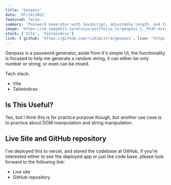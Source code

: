 ```yaml
---
title: 'Genpass'
date: '07/14/2021'
featured: false
summary: 'Password Generator with JavaScript, adjustable length, and type'
image: 'https://ik.imagekit.io/mlnzyx/portfolio_ss/genpass_1__Fn3Y-evzyLP.png?ik-sdk-version=javascript-1.4.3&updatedAt=1639123715413'
stack: ['Vite', 'Tailwindcss']
link: { github: 'https://github.com/rizkimcitra/genpass', live: 'https://genapas.vercel.app/' }
---
```



Genpass is a password generator, aside from it's simple UI, the functionality is focused to help me generate a random string, it can either be only number or string, or even can be mixed.

Tech stack:

- Vite
- Tailwindcss

## Is This Useful?

Yes, but I think this is for practice purpose though, but another use case is to practice about DOM manipulation and string manipulation.

## Live Site and GitHub repository

I've deployed this to vercel, and stored the codebase at GitHub, if you're interested either to see the deployed app or just the code base, please look forward to the following link:

- <Link href='https://genapass.vercel.app/' newTab>
    Live site
  </Link>
- <Link href='https://github.com/rizkimcitra/genpass/' newTab>
    GitHub repository
  </Link>
